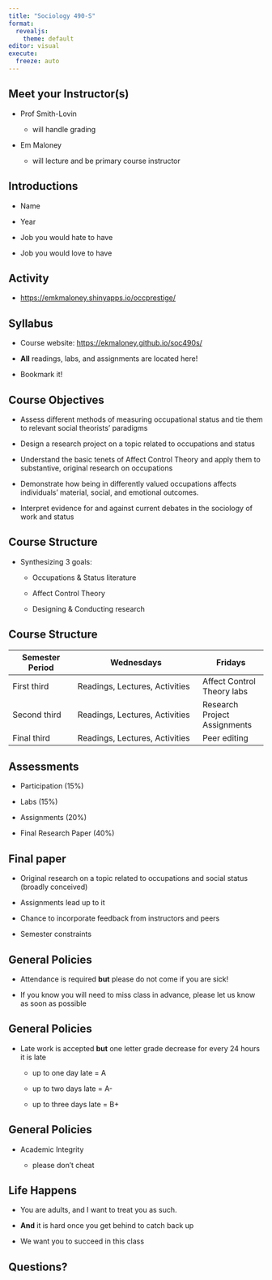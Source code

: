 ```yaml
---
title: "Sociology 490-S"
format:
  revealjs: 
    theme: default
editor: visual
execute:
  freeze: auto
---
```


## Meet your Instructor(s)

-   Prof Smith-Lovin

    -   will handle grading

-   Em Maloney

    -   will lecture and be primary course instructor

## Introductions

-   Name

-   Year

-   Job you would hate to have

-   Job you would love to have

## Activity 

-   <https://emkmaloney.shinyapps.io/occprestige/>

## Syllabus

-   Course website: <https://ekmaloney.github.io/soc490s/>

-   **All** readings, labs, and assignments are located here!

-   Bookmark it!

## Course Objectives

-   Assess different methods of measuring occupational status and tie them to relevant social theorists' paradigms

-   Design a research project on a topic related to occupations and status

-   Understand the basic tenets of Affect Control Theory and apply them to substantive, original research on occupations

-   Demonstrate how being in differently valued occupations affects individuals' material, social, and emotional outcomes.

-   Interpret evidence for and against current debates in the sociology of work and status

## Course Structure

-   Synthesizing 3 goals:

    -   Occupations & Status literature

    -   Affect Control Theory

    -   Designing & Conducting research

## Course Structure

| Semester Period | Wednesdays                     | Fridays                      |
|-------------------|------------------------------------|-------------------|
| First third     | Readings, Lectures, Activities | Affect Control Theory labs   |
| Second third    | Readings, Lectures, Activities | Research Project Assignments |
| Final third     | Readings, Lectures, Activities | Peer editing                 |

## Assessments

-   Participation (15%)

-   Labs (15%)

-   Assignments (20%)

-   Final Research Paper (40%)

## Final paper

-   Original research on a topic related to occupations and social status (broadly conceived)

-   Assignments lead up to it

-   Chance to incorporate feedback from instructors and peers

-    Semester constraints

## General Policies

-   Attendance is required **but** please do not come if you are sick!

-   If you know you will need to miss class in advance, please let us know as soon as possible

## General Policies

-   Late work is accepted **but** one letter grade decrease for every 24 hours it is late

    -   up to one day late = A

    -   up to two days late = A-

    -   up to three days late = B+

## General Policies

-   Academic Integrity

    -   please don't cheat

## Life Happens 

-   You are adults, and I want to treat you as such.

-   **And** it is hard once you get behind to catch back up

-   We want you to succeed in this class

## Questions? 
